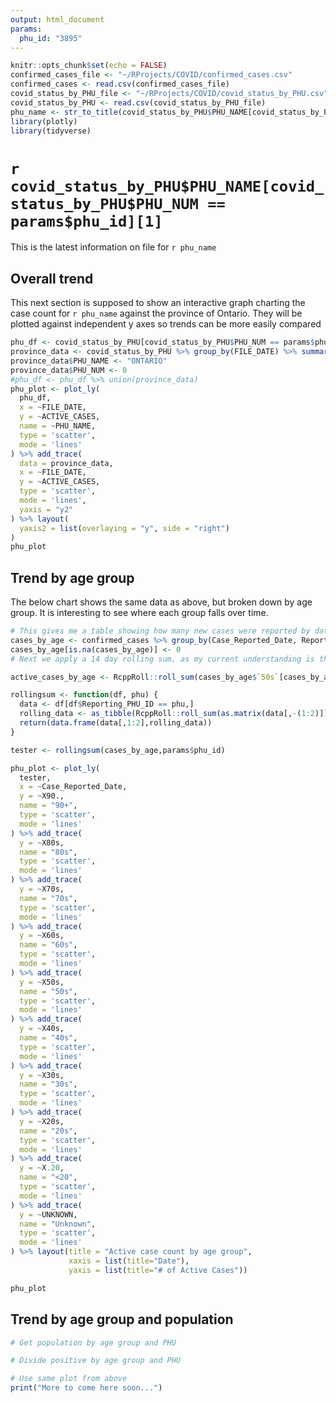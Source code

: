 ```yaml
---
output: html_document
params:
  phu_id: "3895"
---
```


```r
knitr::opts_chunk$set(echo = FALSE)
confirmed_cases_file <- "~/RProjects/COVID/confirmed_cases.csv"
confirmed_cases <- read.csv(confirmed_cases_file)
covid_status_by_PHU_file <- "~/RProjects/COVID/covid_status_by_PHU.csv"
covid_status_by_PHU <- read.csv(covid_status_by_PHU_file)
phu_name <- str_to_title(covid_status_by_PHU$PHU_NAME[covid_status_by_PHU$PHU_NUM == params$phu_id][1])
library(plotly)
library(tidyverse)
```

# `r covid_status_by_PHU$PHU_NAME[covid_status_by_PHU$PHU_NUM == params$phu_id][1]`

This is the latest information on file for `r phu_name`

## Overall trend

This next section is supposed to show an interactive graph charting the case count for `r phu_name` against the province of Ontario.  They will be plotted against independent y axes so trends can be more easily compared
```r
phu_df <- covid_status_by_PHU[covid_status_by_PHU$PHU_NUM == params$phu_id,] %>% arrange(FILE_DATE)
province_data <- covid_status_by_PHU %>% group_by(FILE_DATE) %>% summarize(ACTIVE_CASES = sum(ACTIVE_CASES), RESOLVED_CASES = sum(RESOLVED_CASES), DEATHS = sum(DEATHS))
province_data$PHU_NAME <- "ONTARIO"
province_data$PHU_NUM <- 0
#phu_df <- phu_df %>% union(province_data)
phu_plot <- plot_ly(
  phu_df,
  x = ~FILE_DATE,
  y = ~ACTIVE_CASES,
  name = ~PHU_NAME,
  type = 'scatter',
  mode = 'lines'
) %>% add_trace(
  data = province_data,
  x = ~FILE_DATE,
  y = ~ACTIVE_CASES,
  type = 'scatter',
  mode = 'lines',
  yaxis = "y2"
) %>% layout(
  yaxis2 = list(overlaying = "y", side = "right")
)
phu_plot
```


## Trend by age group

The below chart shows the same data as above, but broken down by age group.  It is interesting to see where each group falls over time.
```r
# This gives me a table showing how many new cases were reported by date, PHU, and age group
cases_by_age <- confirmed_cases %>% group_by(Case_Reported_Date, Reporting_PHU_ID, Age_Group) %>% summarize(n = n()) %>% pivot_wider(names_from = Age_Group, values_from = n)
cases_by_age[is.na(cases_by_age)] <- 0
# Next we apply a 14 day rolling sum, as my current understanding is that cases are considered "Active" for 14 days from being reported

active_cases_by_age <- RcppRoll::roll_sum(cases_by_age$`50s`[cases_by_age$Reporting_PHU_ID == '3895'], align = 'left')

rollingsum <- function(df, phu) {
  data <- df[df$Reporting_PHU_ID == phu,]
  rolling_data <- as_tibble(RcppRoll::roll_sum(as.matrix(data[,-(1:2)]), align = 'right', fill=0,na.rm=FALSE, n=14)) 
  return(data.frame(data[,1:2],rolling_data))
}

tester <- rollingsum(cases_by_age,params$phu_id)

phu_plot <- plot_ly(
  tester,
  x = ~Case_Reported_Date,
  y = ~X90.,
  name = "90+",
  type = 'scatter',
  mode = 'lines'
) %>% add_trace(
  y = ~X80s,
  name = "80s",
  type = 'scatter',
  mode = 'lines'
) %>% add_trace(
  y = ~X70s,
  name = "70s",
  type = 'scatter',
  mode = 'lines'
) %>% add_trace(
  y = ~X60s,
  name = "60s",
  type = 'scatter',
  mode = 'lines'
) %>% add_trace(
  y = ~X50s,
  name = "50s",
  type = 'scatter',
  mode = 'lines'
) %>% add_trace(
  y = ~X40s,
  name = "40s",
  type = 'scatter',
  mode = 'lines'
) %>% add_trace(
  y = ~X30s,
  name = "30s",
  type = 'scatter',
  mode = 'lines'
) %>% add_trace(
  y = ~X20s,
  name = "20s",
  type = 'scatter',
  mode = 'lines'
) %>% add_trace(
  y = ~X.20,
  name = "<20",
  type = 'scatter',
  mode = 'lines'
) %>% add_trace(
  y = ~UNKNOWN,
  name = "Unknown",
  type = 'scatter',
  mode = 'lines'
) %>% layout(title = "Active case count by age group",
             xaxis = list(title="Date"),
             yaxis = list(title="# of Active Cases"))

phu_plot
```

## Trend by age group and population

```r
# Get population by age group and PHU

# Divide positive by age group and PHU

# Use same plot from above
print("More to come here soon...")
```